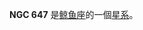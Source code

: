 {{NGCInfoBox|NGCID=NGC 647|發現者=法蘭斯·萊文沃思|發現日期=1886年-月-日|其他編號=MCG -2-5-33,NPM1G -09.0072|曆元=J2000.0|赤經=1時39分56.1秒
|赤緯=-9°14'31"|星座=鲸鱼座|星體=星系|星等=13.5|表面亮度=13.9|藍等=14.5}}

'''NGC 647''' 是[[鲸鱼座|鲸鱼座]]的一個[[星系|星系]]。

{{NGCReference|647}}
{{Catalogs|NGC=647}}

{{Galaxy-stub}}